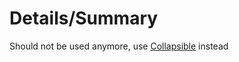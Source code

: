 
# Details/Summary

<Alert>
    Should not be used anymore, use <a href="?path=/docs/components-collapsible--basic">Collapsible</a> instead
</Alert>

<Canvas>
    <Story id="components-details--basic" />
</Canvas>

<Canvas>
    <Story id="components-details--opened" />
</Canvas>

<ArgsTable story={PRIMARY_STORY} />
